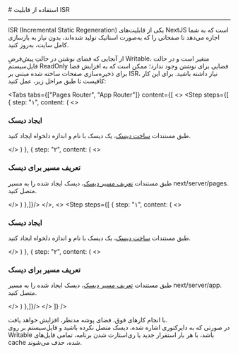 
<Layout>
# استفاده از قابلیت ISR
<hr className="mb-2" />

ISR (Incremental Static Regeneration) یکی از قابلیت‌های  NextJS است که به شما اجازه می‌دهد تا صفحاتی را که به‌صورت استاتیک تولید شده‌اند، بدون نیاز به بازسازی کامل سایت، به‌روز کنید.

از آنجایی که فضای نوشتن در حالتِ پیش‌فرضِ Writable، متغیر است و در حالت فایل‌سیستم ReadOnly   فضایی برای نوشتن وجود ندارد؛ ممکن است که به افزایش فضا برای ذخیره‌سازی صفحات ساخته شده مبتنی بر ISR، نیاز داشته باشید. برای این کار کافیست تا طبق مراحل زیر، عمل کنید:

<Tabs 
    tabs={["Pages Router", "App Router"]} 
    content={[
    <>
        <Step  steps={[
        {
        step: "۱",
        content: (
        <>
                <h3>ایجاد دیسک</h3>
                <p>طبق مستندات <a href="../../disks/manage/create" className="blue-link">ساخت دیسک</a>، یک دیسک با نام و اندازه دلخواه ایجاد کنید.</p>
        </>
        )
        },
        {
        step: "۲",
        content: (
        <>
                <h3>تعریف مسیر برای دیسک</h3>
                <p>طبق مستندات <a href="../../disks/manage/route" className="blue-link">تعریف مسیر دیسک</a>، دیسک ایجاد شده را به مسیر <Important>next/server/pages.</Important> متصل کنید.</p>
        </>
        )
        },]}/>
    </>,
    <>
    <Step  steps={[
        {
        step: "۱",
        content: (
        <>
                <h3>ایجاد دیسک</h3>
                <p>طبق مستندات <a href="../../disks/manage/create" className="blue-link">ساخت دیسک</a>، یک دیسک با نام و اندازه دلخواه ایجاد کنید.</p>
        </>
        )
        },
        {
        step: "۲",
        content: (
        <>
                <h3>تعریف مسیر برای دیسک</h3>
                <p>طبق مستندات <a href="../../disks/manage/route" className="blue-link">تعریف مسیر دیسک</a>، دیسک ایجاد شده را به مسیر <Important>next/server/app.</Important> متصل کنید.</p>
        </>
        )
        },]}/>
    </>
]} 
/>

<div className="h-4" />
با انجام کارهای فوق، فضای پوشه مدنظر، افزایش خواهد یافت.
<div className="h-4" />

<Alert variant="warning">
در صورتی که به دایرکتوری اشاره شده، دیسک متصل نکرده باشید و فایل‌سیستم بر روی Writable باشد، با هر بار استقرار جدید یا ری‌استارت شدن برنامه، تمامی فایل‌های cache شده، حذف می‌شوند.
</Alert>
<NextPage next="./reach-static-files"/>
</Layout>